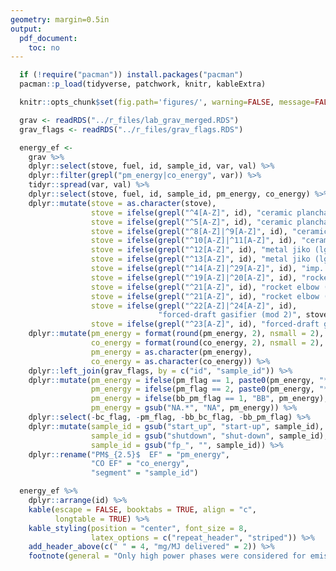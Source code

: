 ```yaml
---
geometry: margin=0.5in
output:
  pdf_document:
    toc: no
---
```


\pagenumbering{gobble}

```r
  if (!require("pacman")) install.packages("pacman")
  pacman::p_load(tidyverse, patchwork, knitr, kableExtra)
```

```r
  knitr::opts_chunk$set(fig.path='figures/', warning=FALSE, message=FALSE, cache=FALSE, echo=FALSE)
```

```r
  grav <- readRDS("../r_files/lab_grav_merged.RDS")
  grav_flags <- readRDS("../r_files/grav_flags.RDS")
```

```r
  energy_ef <- 
    grav %>%
    dplyr::select(stove, fuel, id, sample_id, var, val) %>%
    dplyr::filter(grepl("pm_energy|co_energy", var)) %>%
    tidyr::spread(var, val) %>%
    dplyr::select(stove, fuel, id, sample_id, pm_energy, co_energy) %>%
    dplyr::mutate(stove = as.character(stove),
                  stove = ifelse(grepl("^4[A-Z]", id), "ceramic plancha (mod 1)", stove),
                  stove = ifelse(grepl("^5[A-Z]", id), "ceramic plancha (mod 2)", stove),
                  stove = ifelse(grepl("^8[A-Z]|^9[A-Z]", id), "ceramic jiko (sm.)", stove),
                  stove = ifelse(grepl("^10[A-Z]|^11[A-Z]", id), "ceramic jiko (lg.)", stove),
                  stove = ifelse(grepl("^12[A-Z]", id), "metal jiko (lg.)", stove),
                  stove = ifelse(grepl("^13[A-Z]", id), "metal jiko (lg.)", stove),
                  stove = ifelse(grepl("^14[A-Z]|^29[A-Z]", id), "imp. metal jiko", stove),
                  stove = ifelse(grepl("^19[A-Z]|^20[A-Z]", id), "rocket elbow (mod 1)", stove),
                  stove = ifelse(grepl("^21[A-Z]", id), "rocket elbow (mod 2)", stove),
                  stove = ifelse(grepl("^21[A-Z]", id), "rocket elbow (mod 2)", stove),
                  stove = ifelse(grepl("^22[A-Z]|^24[A-Z]", id),
                                 "forced-draft gasifier (mod 2)", stove),
                  stove = ifelse(grepl("^23[A-Z]", id), "forced-draft gasifier (mod 1)", stove)) %>%
    dplyr::mutate(pm_energy = format(round(pm_energy, 2), nsmall = 2),
                  co_energy = format(round(co_energy, 2), nsmall = 2),
                  pm_energy = as.character(pm_energy),
                  co_energy = as.character(co_energy)) %>%
    dplyr::left_join(grav_flags, by = c("id", "sample_id")) %>%
    dplyr::mutate(pm_energy = ifelse(pm_flag == 1, paste0(pm_energy, "*"), pm_energy),
                  pm_energy = ifelse(pm_flag == 2, paste0(pm_energy, "**"), pm_energy),
                  pm_energy = ifelse(bb_pm_flag == 1, "BB", pm_energy),
                  pm_energy = gsub("NA.*", "NA", pm_energy)) %>%
    dplyr::select(-bc_flag, -pm_flag, -bb_bc_flag, -bb_pm_flag) %>%
    dplyr::mutate(sample_id = gsub("start_up", "start-up", sample_id),
                  sample_id = gsub("shutdown", "shut-down", sample_id),
                  sample_id = gsub("fp_", "", sample_id)) %>%
    dplyr::rename("PM$_{2.5}$  EF" = "pm_energy",
                  "CO EF" = "co_energy",
                  "segment" = "sample_id")
```

```r
  energy_ef %>%
    dplyr::arrange(id) %>%
    kable(escape = FALSE, booktabs = TRUE, align = "c",
          longtable = TRUE) %>%
    kable_styling(position = "center", font_size = 8,
                  latex_options = c("repeat_header", "striped")) %>%
    add_header_above(c(" " = 4, "mg/MJ delivered" = 2)) %>%
    footnote(general = "Only high power phases were considered for emissions factors on a per-energy-delivered basis; due to experimental issues with temperature measurements substantial data are missing; Plancha stoves were not considered for emissions factors on a per-energy-delivered basis; BB is below background; MCE is modified combustion efficiency, * indicates a value below limit of detection; ** indicates a value below limit of quantification", threeparttable = TRUE)
```


